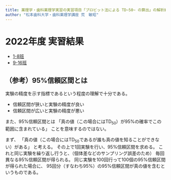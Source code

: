 ```yaml
--- 
title: 薬理学・歯科薬理学実習の実習項目「プロビット法による TD~50~ の算出」の解析結果
author: "松本歯科大学・歯科薬理学講座 荒　敏昭"
---
```


# 2022年度 実習結果

- [1-8班](Result1.html)
- [9-16班](Result2.html)

## （参考）95%信頼区間とは

実験の精度を示す指標であるという程度の理解で十分である。

- 信頼区間が狭いと実験の精度が良い
- 信頼区間が広いと実験の精度が悪い

また、95%信頼区間とは
「真の値（この場合にはTD~50~）が95%の確率でこの範囲に含まれている」
ことを意味するのではない。

まず、
「真の値（この場合にはTD~50~であるが誰も真の値を知ることができない）がある」
と考える。
その上で1回実験を行い、95%信頼区間を求める。
これと同じ実験を繰り返し行うと、（個体差などのサンプリング誤差のため）
毎回異なる95%信頼区間が得られる。
同じ実験を100回行って100個の95%信頼区間が得られた場合に、
95回分（すなわち95%）の95%信頼区間が真の値を含むというものである。

